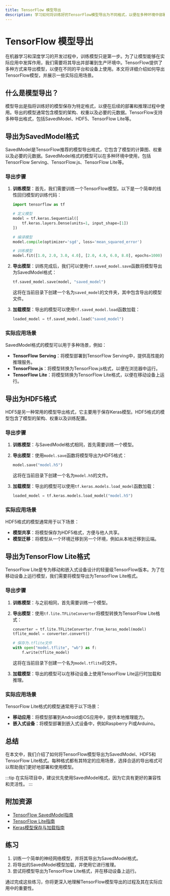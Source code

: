 ```yaml
---
title: TensorFlow 模型导出
description: 学习如何将训练好的TensorFlow模型导出为不同格式，以便在多种环境中部署和使用。
---
```


# TensorFlow 模型导出

在机器学习和深度学习的开发过程中，训练模型只是第一步。为了让模型能够在实际应用中发挥作用，我们需要将其导出并部署到生产环境中。TensorFlow提供了多种方式来导出模型，以便在不同的平台和设备上使用。本文将详细介绍如何导出TensorFlow模型，并展示一些实际应用场景。

## 什么是模型导出？

模型导出是指将训练好的模型保存为特定格式，以便在后续的部署和推理过程中使用。导出的模型通常包含模型的架构、权重以及必要的元数据。TensorFlow支持多种导出格式，包括SavedModel、HDF5、TensorFlow Lite等。

## 导出为SavedModel格式

SavedModel是TensorFlow推荐的模型导出格式，它包含了模型的计算图、权重以及必要的元数据。SavedModel格式的模型可以在多种环境中使用，包括TensorFlow Serving、TensorFlow.js、TensorFlow Lite等。

### 导出步骤

1. **训练模型**：首先，我们需要训练一个TensorFlow模型。以下是一个简单的线性回归模型的训练代码：

    ```python
    import tensorflow as tf

    # 定义模型
    model = tf.keras.Sequential([
        tf.keras.layers.Dense(units=1, input_shape=[1])
    ])

    # 编译模型
    model.compile(optimizer='sgd', loss='mean_squared_error')

    # 训练模型
    model.fit([1.0, 2.0, 3.0, 4.0], [2.0, 4.0, 6.0, 8.0], epochs=1000)
    ```

2. **导出模型**：训练完成后，我们可以使用`tf.saved_model.save`函数将模型导出为SavedModel格式：

    ```python
    tf.saved_model.save(model, "saved_model")
    ```

    这将在当前目录下创建一个名为`saved_model`的文件夹，其中包含导出的模型文件。

3. **加载模型**：导出的模型可以使用`tf.saved_model.load`函数加载：

    ```python
    loaded_model = tf.saved_model.load("saved_model")
    ```

### 实际应用场景

SavedModel格式的模型可以用于多种场景，例如：

- **TensorFlow Serving**：将模型部署到TensorFlow Serving中，提供高性能的推理服务。
- **TensorFlow.js**：将模型转换为TensorFlow.js格式，以便在浏览器中运行。
- **TensorFlow Lite**：将模型转换为TensorFlow Lite格式，以便在移动设备上运行。

## 导出为HDF5格式

HDF5是另一种常用的模型导出格式，它主要用于保存Keras模型。HDF5格式的模型包含了模型的架构、权重以及训练配置。

### 导出步骤

1. **训练模型**：与SavedModel格式相同，首先需要训练一个模型。

2. **导出模型**：使用`model.save`函数将模型导出为HDF5格式：

    ```python
    model.save("model.h5")
    ```

    这将在当前目录下创建一个名为`model.h5`的文件。

3. **加载模型**：导出的模型可以使用`tf.keras.models.load_model`函数加载：

    ```python
    loaded_model = tf.keras.models.load_model("model.h5")
    ```

### 实际应用场景

HDF5格式的模型通常用于以下场景：

- **模型共享**：将模型保存为HDF5格式，方便与他人共享。
- **模型迁移**：将模型从一个环境迁移到另一个环境，例如从本地迁移到云端。

## 导出为TensorFlow Lite格式

TensorFlow Lite是专为移动和嵌入式设备设计的轻量级TensorFlow版本。为了在移动设备上运行模型，我们需要将模型导出为TensorFlow Lite格式。

### 导出步骤

1. **训练模型**：与之前相同，首先需要训练一个模型。

2. **导出模型**：使用`tf.lite.TFLiteConverter`将模型转换为TensorFlow Lite格式：

    ```python
    converter = tf.lite.TFLiteConverter.from_keras_model(model)
    tflite_model = converter.convert()

    # 保存为.tflite文件
    with open("model.tflite", "wb") as f:
        f.write(tflite_model)
    ```

    这将在当前目录下创建一个名为`model.tflite`的文件。

3. **加载模型**：导出的模型可以在移动设备上使用TensorFlow Lite运行时加载和推理。

### 实际应用场景

TensorFlow Lite格式的模型通常用于以下场景：

- **移动应用**：将模型部署到Android或iOS应用中，提供本地推理能力。
- **嵌入式设备**：将模型部署到嵌入式设备中，例如Raspberry Pi或Arduino。

## 总结

在本文中，我们介绍了如何将TensorFlow模型导出为SavedModel、HDF5和TensorFlow Lite格式。每种格式都有其特定的应用场景，选择合适的导出格式可以帮助我们更好地部署和使用模型。

:::tip
在实际项目中，建议优先使用SavedModel格式，因为它具有更好的兼容性和灵活性。
:::

## 附加资源

- [TensorFlow SavedModel指南](https://www.tensorflow.org/guide/saved_model)
- [TensorFlow Lite指南](https://www.tensorflow.org/lite/guide)
- [Keras模型保存与加载指南](https://www.tensorflow.org/guide/keras/save_and_serialize)

## 练习

1. 训练一个简单的神经网络模型，并将其导出为SavedModel格式。
2. 将导出的SavedModel模型加载，并使用它进行推理。
3. 尝试将模型导出为TensorFlow Lite格式，并在移动设备上运行。

通过完成这些练习，你将更深入地理解TensorFlow模型导出的过程及其在实际应用中的重要性。
